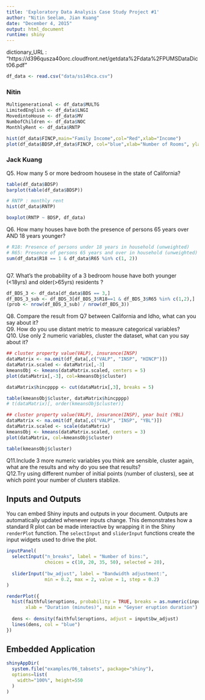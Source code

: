 ```yaml
---
title: 'Exploratory Data Analysis Case Study Project #1'
author: "Nitin Seelam, Jian Kuang"
date: "December 4, 2015"
output: html_document
runtime: shiny
---
```


dictionary_URL : "https://d396qusza40orc.cloudfront.net/getdata%2Fdata%2FPUMSDataDict06.pdf"

```r
df_data <- read.csv("data/ss14hca.csv")
```

### Nitin

```r
Multigenerational <- df_data$MULTG
LimitedEnglish <- df_data$LNGI
MovedintoHouse <- df_data$MV
NumbofChildren <- df_data$NOC
MonthlyRent <- df_data$RNTP
```

```r
hist(df_data$FINCP,main="Family Income",col="Red",xlab="Income")
plot(df_data$BDSP,df_data$FINCP, col="blue",xlab="Number of Rooms", ylab="Family Income",main="Bedrooms by Income")


```

### Jack Kuang

Q5. How many 5 or more bedroom housese in the state of California?  
```r
table(df_data$BDSP)
barplot(table(df_data$BDSP))

# RNTP : monthly rent
hist(df_data$RNTP)

boxplot(RNTP ~ BDSP, df_data)

```
Q6. How many houses have both the presence of persons 65 years over AND 18 years younger?
```r
# R18: Presence of persons under 18 years in household (unweighted)
# R65: Presence of persons 65 years and over in household (unweighted)
sum(df_data$R18 == 1 & df_data$R65 %in% c(1, 2))



```
Q7. What’s the probability of a 3 bedroom house have both younger (<18yrs) and older(>65yrs) residents ? 
```r
df_BDS_3 <- df_data[df_data$BDS == 3,]
df_BDS_3_sub <- df_BDS_3[df_BDS_3$R18==1 & df_BDS_3$R65 %in% c(1,2),]
(prob <- nrow(df_BDS_3_sub) / nrow(df_BDS_3))
```
Q8. Compare the result from Q7 between California and Idho, what can you say about it?  
Q9. How do you use distant metric to measure categorical variables?  
Q10. Use only 2 numeric variables, cluster the dataset, what can you say about it?  
```r
## cluster property value(VALP), insurance(INSP)
dataMatrix <- na.omit(df_data[,c("VALP", "INSP", "HINCP")])
dataMatrix.scaled <- dataMatrix[,-3]
kmeansObj <- kmeans(dataMatrix.scaled, centers = 5)
plot(dataMatrix[,-3], col=kmeansObj$cluster)

dataMatrix$hincpppp <- cut(dataMatrix[,3], breaks = 5)

table(kmeansObj$cluster, dataMatrix$hincpppp)
# t(dataMatrix)[, order(kmeansObj$cluster)]

## cluster property value(VALP), insurance(INSP), year buit (YBL)
dataMatrix <- na.omit(df_data[,c("VALP", "INSP", "YBL")])
dataMatrix.scaled <- scale(dataMatrix)
kmeansObj <- kmeans(dataMatrix.scaled, centers = 3)
plot(dataMatrix, col=kmeansObj$cluster)

table(kmeansObj$cluster)
```

Q11.Include 3 more numeric variables you think are sensible, cluster again, what are the results and why do you see that results?  
Q12.Try using different number of initial points (number of clusters), see at which point your number of clusters stablize.  




## Inputs and Outputs

You can embed Shiny inputs and outputs in your document. Outputs are automatically updated whenever inputs change.  This demonstrates how a standard R plot can be made interactive by wrapping it in the Shiny `renderPlot` function. The `selectInput` and `sliderInput` functions create the input widgets used to drive the plot.

```r
inputPanel(
  selectInput("n_breaks", label = "Number of bins:",
              choices = c(10, 20, 35, 50), selected = 20),
  
  sliderInput("bw_adjust", label = "Bandwidth adjustment:",
              min = 0.2, max = 2, value = 1, step = 0.2)
)

renderPlot({
  hist(faithful$eruptions, probability = TRUE, breaks = as.numeric(input$n_breaks),
       xlab = "Duration (minutes)", main = "Geyser eruption duration")
  
  dens <- density(faithful$eruptions, adjust = input$bw_adjust)
  lines(dens, col = "blue")
})
```

## Embedded Application

```r
shinyAppDir(
  system.file("examples/06_tabsets", package="shiny"),
  options=list(
    width="100%", height=550
  )
)
```




